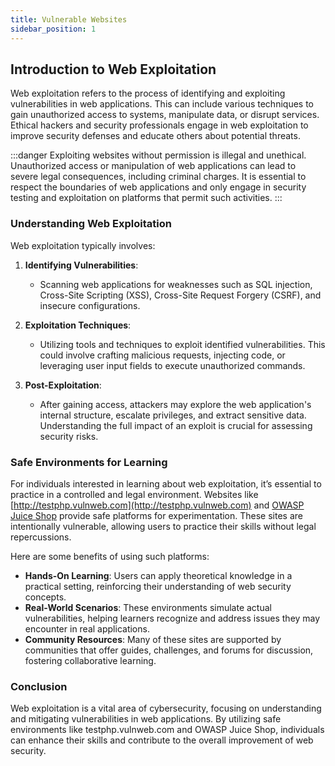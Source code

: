 ```yaml
---
title: Vulnerable Websites
sidebar_position: 1
---
```


## Introduction to Web Exploitation

Web exploitation refers to the process of identifying and exploiting vulnerabilities in web applications. This can include various techniques to gain unauthorized access to systems, manipulate data, or disrupt services. Ethical hackers and security professionals engage in web exploitation to improve security defenses and educate others about potential threats.

:::danger
Exploiting websites without permission is illegal and unethical. Unauthorized access or manipulation of web applications can lead to severe legal consequences, including criminal charges. It is essential to respect the boundaries of web applications and only engage in security testing and exploitation on platforms that permit such activities.
:::

### Understanding Web Exploitation

Web exploitation typically involves:

1. **Identifying Vulnerabilities**:

   - Scanning web applications for weaknesses such as SQL injection, Cross-Site Scripting (XSS), Cross-Site Request Forgery (CSRF), and insecure configurations.

2. **Exploitation Techniques**:

   - Utilizing tools and techniques to exploit identified vulnerabilities. This could involve crafting malicious requests, injecting code, or leveraging user input fields to execute unauthorized commands.

3. **Post-Exploitation**:
   - After gaining access, attackers may explore the web application's internal structure, escalate privileges, and extract sensitive data. Understanding the full impact of an exploit is crucial for assessing security risks.

### Safe Environments for Learning

For individuals interested in learning about web exploitation, it’s essential to practice in a controlled and legal environment. Websites like [http://testphp.vulnweb.com](http://testphp.vulnweb.com) and [OWASP Juice Shop](https://juice-shop.herokuapp.com/) provide safe platforms for experimentation. These sites are intentionally vulnerable, allowing users to practice their skills without legal repercussions.

Here are some benefits of using such platforms:

- **Hands-On Learning**: Users can apply theoretical knowledge in a practical setting, reinforcing their understanding of web security concepts.
- **Real-World Scenarios**: These environments simulate actual vulnerabilities, helping learners recognize and address issues they may encounter in real applications.
- **Community Resources**: Many of these sites are supported by communities that offer guides, challenges, and forums for discussion, fostering collaborative learning.

### Conclusion

Web exploitation is a vital area of cybersecurity, focusing on understanding and mitigating vulnerabilities in web applications. By utilizing safe environments like testphp.vulnweb.com and OWASP Juice Shop, individuals can enhance their skills and contribute to the overall improvement of web security.
